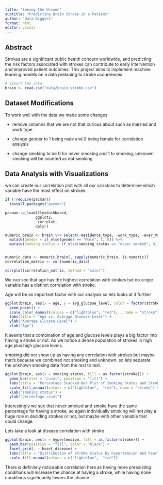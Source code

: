 ```yaml
---
title: "Seeing the Unseen"
subtitle: "Predicting Brain Stroke in a Patient"
author: "Data Diggers"
format: html
editor: visual
---
```


## Abstract

Strokes are a significant public health concern worldwide, and predicting the risk factors associated with strokes can contribute to early intervention and improved patient outcomes. This project aims to implement machine learning models on a data pretaning to stroke occurrences.

```r
# import the data
brain <- read.csv("data/brain_stroke.csv")
```

## Dataset Modifications

To work well with the data we made some changes

-   remove columns that we are not that curious about such as married and work type

-   change gender to 1 being male and 0 being female for correlation analysis

-   change smoking to be 0 for never smoking and 1 to smoking, unknown smoking will be counted as not smoking

## Data Analysis with Visualizations

we can create our correlation plot with all our variables to determine which variable have the most effect on strokes

```r

if (!require(pacman))
  install.packages("pacman")

pacman::p_load(flexdashboard,
              ggplot2,
               corrplot,
              dplyr)

numeric_brain <- brain %>% select(-Residence_type, -work_type, -ever_married) %>%
  mutate(gender = if_else(gender == "Male", 1, 0)) %>%
  mutate(smoking_status = if_else(smoking_status == "never smoked", 0, 1))


numeric_data <- numeric_brain[, sapply(numeric_brain, is.numeric)]
correlation_matrix <- cor(numeric_data)

corrplot(correlation_matrix, method = "color")
```

We can see that age has the highest correlation with strokes but no single variable has a distinct correlation with stroke.

Age will be an important factor with our analysis so lets looks at it further

```r
ggplot(brain, aes(x = age, y = avg_glucose_level, color = factor(stroke))) +
  geom_point() +
  scale_color_manual(values = c("lightblue", "red"), , name = "stroke") +
  labs(title = "Age vs. Average Glucose Level") +
  ylab("Average Glucose Level") +
  xlab("Age")
```

It seems that a combination of age and glucose levels plays a big factor into having a stroke or not. As we notice a dense population of strokes in high age plus high glucose levels.

smoking did not show up as having any correlation with strokes but maybe that's because we combined not smoking and unknown. so lets separate the unknown smoking data from the rest to test.

```r
ggplot(brain, aes(x = smoking_status, fill = as.factor(stroke))) +   
  geom_bar(stat = "count", position = "fill") +   
  labs(title = "Percentage Stacked Bar Plot of Smoking Status and Stroke") + 
  scale_fill_manual(values = c("lightblue",  "red"), name = "stroke") + 
  xlab("smoking status") +   
  ylab("percentage count")
```

Interestingly we see that never smoked and smoke have the same percentage for having a stroke, so again individually smoking will not play a huge role in deciding strokes or not, but maybe with other variable that could change.

Lets take a look at disease correlation with stroke

```r
ggplot(brain, aes(x = hypertension, fill = as.factor(stroke))) + 
  geom_bar(position = "fill", color = "black") + 
  facet_grid(. ~ heart_disease) + 
  labs(title = "Distribution of Stroke Status by hypertension and heart disease",        x = "hypertension", y = "Percentage Count", fill = "Stroke") +  
  scale_fill_manual(values = c("lightblue",  "red"))
```

There is definitely noticeable correlation here as having more preexisting conditions will increase the chance at having a stroke, while having none conditions significantly lowers the chance.
